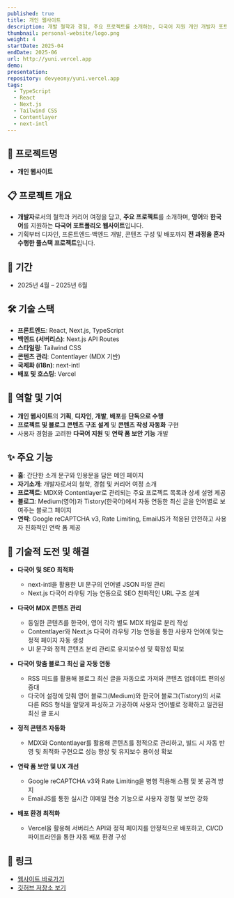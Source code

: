 ```yaml
---
published: true
title: 개인 웹사이트
description: 개발 철학과 경험, 주요 프로젝트를 소개하는, 다국어 지원 개인 개발자 포트폴리오 웹사이트
thumbnail: personal-website/logo.png
weight: 4
startDate: 2025-04
endDate: 2025-06
url: http://yuni.vercel.app
demo: 
presentation: 
repository: devyeony/yuni.vercel.app
tags:
  - TypeScript
  - React
  - Next.js
  - Tailwind CSS
  - Contentlayer
  - next-intl
---
```


## 📌 프로젝트명
- **개인 웹사이트**

## 📋 프로젝트 개요
- **개발자**로서의 철학과 커리어 여정을 담고, **주요 프로젝트**를 소개하며, **영어**와 **한국어**를 지원하는 **다국어 포트폴리오 웹사이트**입니다. 
- 기획부터 디자인, 프론트엔드·백엔드 개발, 콘텐츠 구성 및 배포까지 **전 과정을 혼자 수행한 풀스택 프로젝트**입니다.

## 📅 기간
- 2025년 4월 – 2025년 6월

## 🛠 기술 스택
- **프론트엔드**: React, Next.js, TypeScript
- **백엔드 (서버리스)**: Next.js API Routes
- **스타일링**: Tailwind CSS
- **콘텐츠 관리**: Contentlayer (MDX 기반)
- **국제화 (i18n)**: next-intl
- **배포 및 호스팅**: Vercel

## 👤 역할 및 기여
- **개인 웹사이트**의 **기획**, **디자인**, **개발**, **배포**를 **단독으로 수행**
- **프로젝트 및 블로그 콘텐츠 구조 설계** 및 **콘텐츠 작성 자동화** 구현
- 사용자 경험을 고려한 **다국어 지원** 및 **연락 폼 보안 기능** 개발

## ✨ 주요 기능
- **홈**: 간단한 소개 문구와 인용문을 담은 메인 페이지
- **자기소개**: 개발자로서의 철학, 경험 및 커리어 여정 소개
- **프로젝트**: MDX와 Contentlayer로 관리되는 주요 프로젝트 목록과 상세 설명 제공
- **블로그**: Medium(영어)과 Tistory(한국어)에서 자동 연동한 최신 글을 언어별로 보여주는 블로그 페이지
- **연락**: Google reCAPTCHA v3, Rate Limiting, EmailJS가 적용된 안전하고 사용자 친화적인 연락 폼 제공

## 🚀 기술적 도전 및 해결
- **다국어 및 SEO 최적화**  
  - next-intl을 활용한 UI 문구의 언어별 JSON 파일 관리  
  - Next.js 다국어 라우팅 기능 연동으로 SEO 친화적인 URL 구조 설계

- **다국어 MDX 콘텐츠 관리**  
  - 동일한 콘텐츠를 한국어, 영어 각각 별도 MDX 파일로 분리 작성  
  - Contentlayer와 Next.js 다국어 라우팅 기능 연동을 통한 사용자 언어에 맞는 정적 페이지 자동 생성  
  - UI 문구와 정적 콘텐츠 분리 관리로 유지보수성 및 확장성 확보

- **다국어 맞춤 블로그 최신 글 자동 연동**  
  - RSS 피드를 활용해 블로그 최신 글을 자동으로 가져와 콘텐츠 업데이트 편의성 증대  
  - 다국어 설정에 맞춰 영어 블로그(Medium)와 한국어 블로그(Tistory)의 서로 다른 RSS 형식을 알맞게 파싱하고 가공하여 사용자 언어별로 정확하고 일관된 최신 글 표시

- **정적 콘텐츠 자동화**  
  - MDX와 Contentlayer를 활용해 콘텐츠를 정적으로 관리하고, 빌드 시 자동 반영 및 최적화 구현으로 성능 향상 및 유지보수 용이성 확보

- **연락 폼 보안 및 UX 개선**  
  - Google reCAPTCHA v3와 Rate Limiting을 병행 적용해 스팸 및 봇 공격 방지  
  - EmailJS를 통한 실시간 이메일 전송 기능으로 사용자 경험 및 보안 강화

- **배포 환경 최적화**  
  - Vercel을 활용해 서버리스 API와 정적 페이지를 안정적으로 배포하고, CI/CD 파이프라인을 통한 자동 배포 환경 구성

## 🔗 링크
- <a href="https://yuni.vercel.app" target="_blank">웹사이트 바로가기</a>
- <a href="https://github.com/devyeony/yuni.vercel.app" target="_blank">깃허브 저장소 보기</a>
